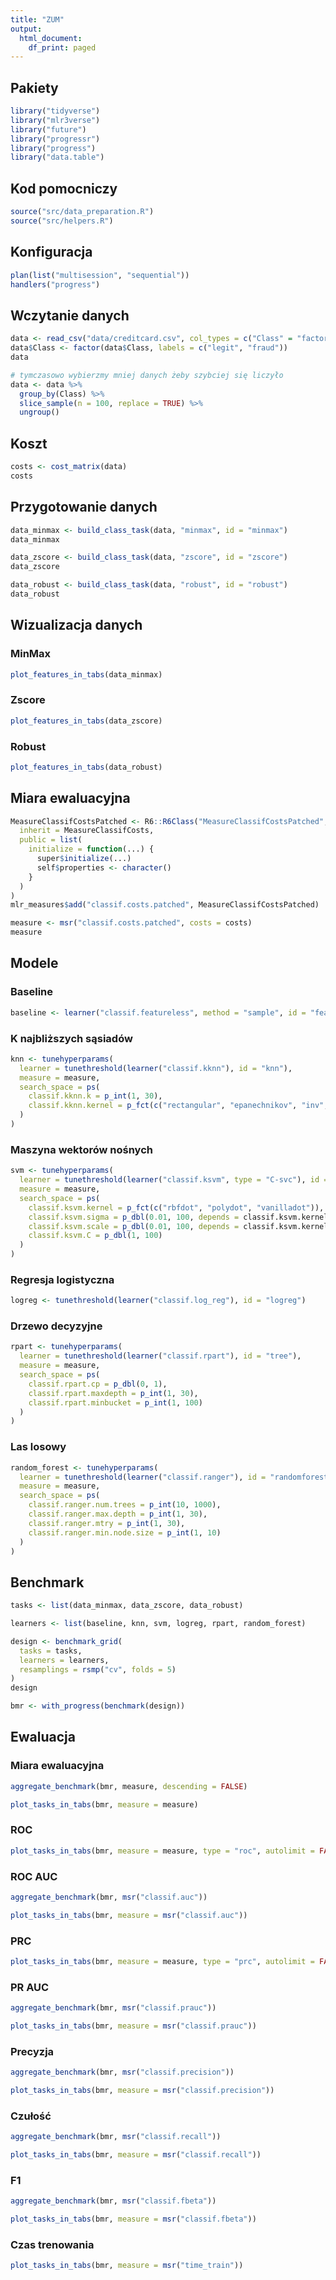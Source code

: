 ```yaml
---
title: "ZUM"
output:
  html_document:
    df_print: paged
---
```


## Pakiety

```r
library("tidyverse")
library("mlr3verse")
library("future")
library("progressr")
library("progress")
library("data.table")
```

## Kod pomocniczy

```r
source("src/data_preparation.R")
source("src/helpers.R")
```

## Konfiguracja

```r
plan(list("multisession", "sequential"))
handlers("progress")
```


## Wczytanie danych

```r
data <- read_csv("data/creditcard.csv", col_types = c("Class" = "factor"))
data$Class <- factor(data$Class, labels = c("legit", "fraud"))
data
```

```r
# tymczasowo wybierzmy mniej danych żeby szybciej się liczyło
data <- data %>%
  group_by(Class) %>%
  slice_sample(n = 100, replace = TRUE) %>%
  ungroup()
```


## Koszt

```r
costs <- cost_matrix(data)
costs
```

## Przygotowanie danych

```r
data_minmax <- build_class_task(data, "minmax", id = "minmax")
data_minmax
```
```r
data_zscore <- build_class_task(data, "zscore", id = "zscore")
data_zscore
```

```r
data_robust <- build_class_task(data, "robust", id = "robust")
data_robust
```

## Wizualizacja danych

### MinMax {.tabset}

```r
plot_features_in_tabs(data_minmax)
```

### Zscore {.tabset}

```r
plot_features_in_tabs(data_zscore)
```

### Robust {.tabset}

```r
plot_features_in_tabs(data_robust)
```


## Miara ewaluacyjna

```r
MeasureClassifCostsPatched <- R6::R6Class("MeasureClassifCostsPatched",
  inherit = MeasureClassifCosts,
  public = list(
    initialize = function(...) {
      super$initialize(...)
      self$properties <- character()
    }
  )
)
mlr_measures$add("classif.costs.patched", MeasureClassifCostsPatched)
```


```r
measure <- msr("classif.costs.patched", costs = costs)
measure
```

## Modele

### Baseline

```r
baseline <- learner("classif.featureless", method = "sample", id = "featureless")
```


### K najbliższych sąsiadów

```r
knn <- tunehyperparams(
  learner = tunethreshold(learner("classif.kknn"), id = "knn"),
  measure = measure,
  search_space = ps(
    classif.kknn.k = p_int(1, 30),
    classif.kknn.kernel = p_fct(c("rectangular", "epanechnikov", "inv", "gaussian"))
  )
)
```

### Maszyna wektorów nośnych

```r
svm <- tunehyperparams(
  learner = tunethreshold(learner("classif.ksvm", type = "C-svc"), id = "svm"),
  measure = measure,
  search_space = ps(
    classif.ksvm.kernel = p_fct(c("rbfdot", "polydot", "vanilladot")),
    classif.ksvm.sigma = p_dbl(0.01, 100, depends = classif.ksvm.kernel %in% c("rbfdot")),
    classif.ksvm.scale = p_dbl(0.01, 100, depends = classif.ksvm.kernel %in% c("polydot")),
    classif.ksvm.C = p_dbl(1, 100)
  )
)
```

### Regresja logistyczna

```r
logreg <- tunethreshold(learner("classif.log_reg"), id = "logreg")
```

### Drzewo decyzyjne

```r
rpart <- tunehyperparams(
  learner = tunethreshold(learner("classif.rpart"), id = "tree"),
  measure = measure,
  search_space = ps(
    classif.rpart.cp = p_dbl(0, 1),
    classif.rpart.maxdepth = p_int(1, 30),
    classif.rpart.minbucket = p_int(1, 100)
  )
)
```

### Las losowy

```r
random_forest <- tunehyperparams(
  learner = tunethreshold(learner("classif.ranger"), id = "randomforest"),
  measure = measure,
  search_space = ps(
    classif.ranger.num.trees = p_int(10, 1000),
    classif.ranger.max.depth = p_int(1, 30),
    classif.ranger.mtry = p_int(1, 30),
    classif.ranger.min.node.size = p_int(1, 10)
  )
)
```

## Benchmark

```r
tasks <- list(data_minmax, data_zscore, data_robust)
```

```r
learners <- list(baseline, knn, svm, logreg, rpart, random_forest)
```

```r
design <- benchmark_grid(
  tasks = tasks,
  learners = learners,
  resamplings = rsmp("cv", folds = 5)
)
design
```

```r
bmr <- with_progress(benchmark(design))
```

## Ewaluacja

### Miara ewaluacyjna {.tabset}

```r
aggregate_benchmark(bmr, measure, descending = FALSE)
```

```r
plot_tasks_in_tabs(bmr, measure = measure)
```

### ROC {.tabset}

```r
plot_tasks_in_tabs(bmr, measure = measure, type = "roc", autolimit = FALSE)
```

### ROC AUC {.tabset}

```r
aggregate_benchmark(bmr, msr("classif.auc"))
```

```r
plot_tasks_in_tabs(bmr, measure = msr("classif.auc"))
```

### PRC {.tabset}

```r
plot_tasks_in_tabs(bmr, measure = measure, type = "prc", autolimit = FALSE)
```

### PR AUC {.tabset}

```r
aggregate_benchmark(bmr, msr("classif.prauc"))
```

```r
plot_tasks_in_tabs(bmr, measure = msr("classif.prauc"))
```

### Precyzja {.tabset}

```r
aggregate_benchmark(bmr, msr("classif.precision"))
```

```r
plot_tasks_in_tabs(bmr, measure = msr("classif.precision"))
```

### Czułość {.tabset}

```r
aggregate_benchmark(bmr, msr("classif.recall"))
```

```r
plot_tasks_in_tabs(bmr, measure = msr("classif.recall"))
```

### F1 {.tabset}

```r
aggregate_benchmark(bmr, msr("classif.fbeta"))
```

```r
plot_tasks_in_tabs(bmr, measure = msr("classif.fbeta"))
```

### Czas trenowania {.tabset}

```r
plot_tasks_in_tabs(bmr, measure = msr("time_train"))
```
